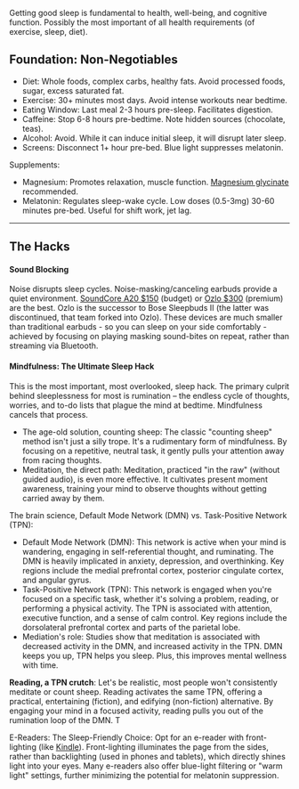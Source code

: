 

Getting good sleep is fundamental to health, well-being, and cognitive function. Possibly the most important of all health requirements (of exercise, sleep, diet).

## Foundation: Non-Negotiables

* Diet: Whole foods, complex carbs, healthy fats. Avoid processed foods, sugar, excess saturated fat.
* Exercise: 30+ minutes most days. Avoid intense workouts near bedtime.
* Eating Window: Last meal 2-3 hours pre-sleep. Facilitates digestion.
* Caffeine: Stop 6-8 hours pre-bedtime. Note hidden sources (chocolate, teas).
* Alcohol: Avoid. While it can induce initial sleep, it will disrupt later sleep.
* Screens: Disconnect 1+ hour pre-bed. Blue light suppresses melatonin.

Supplements:

* Magnesium: Promotes relaxation, muscle function. [Magnesium glycinate](https://amzn.to/3QaqP4e) recommended.
* Melatonin: Regulates sleep-wake cycle. Low doses (0.5-3mg) 30-60 minutes pre-bed. Useful for shift work, jet lag.

---

## The Hacks

#### Sound Blocking

Noise disrupts sleep cycles. Noise-masking/canceling earbuds provide a quiet environment. [SoundCore A20 $150](https://amzn.to/41575oD) (budget) or [Ozlo $300](https://amzn.to/414becq) (premium) are the best. Ozlo is the successor to Bose Sleepbuds II (the latter was discontinued, that team forked into Ozlo). These devices are much smaller than traditional earbuds - so you can sleep on your side comfortably - achieved by focusing on playing masking sound-bites on repeat, rather than streaming via Bluetooth.

#### Mindfulness: The Ultimate Sleep Hack
This is the most important, most overlooked, sleep hack. The primary culprit behind sleeplessness for most is rumination – the endless cycle of thoughts, worries, and to-do lists that plague the mind at bedtime. Mindfulness cancels that process.

* The age-old solution, counting sheep: The classic "counting sheep" method isn't just a silly trope. It's a rudimentary form of mindfulness. By focusing on a repetitive, neutral task, it gently pulls your attention away from racing thoughts.
* Meditation, the direct path: Meditation, practiced "in the raw" (without guided audio), is even more effective. It cultivates present moment awareness, training your mind to observe thoughts without getting carried away by them.

The brain science, Default Mode Network (DMN) vs. Task-Positive Network (TPN):
* Default Mode Network (DMN): This network is active when your mind is wandering, engaging in self-referential thought, and ruminating. The DMN is heavily implicated in anxiety, depression, and overthinking. Key regions include the medial prefrontal cortex, posterior cingulate cortex, and angular gyrus.
* Task-Positive Network (TPN): This network is engaged when you're focused on a specific task, whether it's solving a problem, reading, or performing a physical activity. The TPN is associated with attention, executive function, and a sense of calm control. Key regions include the dorsolateral prefrontal cortex and parts of the parietal lobe.
* Mediation's role: Studies show that meditation is associated with decreased activity in the DMN, and increased activity in the TPN. DMN keeps you up, TPN helps you sleep. Plus, this improves mental wellness with time.

**Reading, a TPN crutch**: Let's be realistic, most people won't consistently meditate or count sheep. Reading activates the same TPN, offering a practical, entertaining (fiction), and edifying (non-fiction) alternative. By engaging your mind in a focused activity, reading pulls you out of the rumination loop of the DMN. T

E-Readers: The Sleep-Friendly Choice: Opt for an e-reader with front-lighting (like [Kindle](https://amzn.to/3CP6jTq)). Front-lighting illuminates the page from the sides, rather than backlighting (used in phones and tablets), which directly shines light into your eyes. Many e-readers also offer blue-light filtering or "warm light" settings, further minimizing the potential for melatonin suppression.